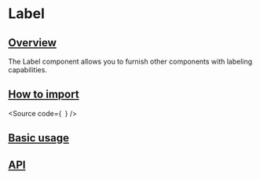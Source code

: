 

<Meta of={Stories} />

# Label

## [Overview](#overview)

The Label component allows you to furnish other components with labeling capabilities.

## [How to import](#how-to-import)

<Source
  code={`
`}
/>

## [Basic usage](#basic-usage)

<Canvas of={Stories.Base} />

## [API](#api)

<ArgTypes of={Stories} />
